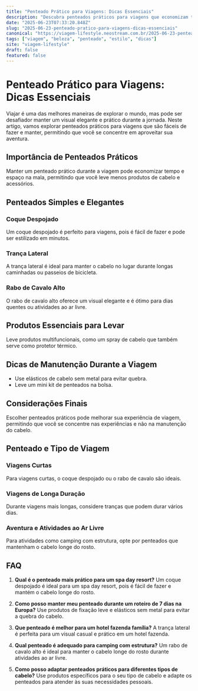 ```yaml
---
title: "Penteado Prático para Viagens: Dicas Essenciais"
description: "Descubra penteados práticos para viagens que economizam tempo e espaço na mala, mantendo você elegante em qualquer destino."
date: "2025-06-23T07:33:20.848Z"
slug: "2025-06-23-penteado-pratico-para-viagens-dicas-essenciais"
canonical: "https://viagem-lifestyle.neostream.com.br/2025-06-23-penteado-pratico-para-viagens-dicas-essenciais"
tags: ["viagem", "beleza", "penteado", "estilo", "dicas"]
site: "viagem-lifestyle"
draft: false
featured: false
---
```


# Penteado Prático para Viagens: Dicas Essenciais

Viajar é uma das melhores maneiras de explorar o mundo, mas pode ser desafiador manter um visual elegante e prático durante a jornada. Neste artigo, vamos explorar penteados práticos para viagens que são fáceis de fazer e manter, permitindo que você se concentre em aproveitar sua aventura.

## Importância de Penteados Práticos

Manter um penteado prático durante a viagem pode economizar tempo e espaço na mala, permitindo que você leve menos produtos de cabelo e acessórios.

## Penteados Simples e Elegantes

### Coque Despojado

Um coque despojado é perfeito para viagens, pois é fácil de fazer e pode ser estilizado em minutos.

### Trança Lateral

A trança lateral é ideal para manter o cabelo no lugar durante longas caminhadas ou passeios de bicicleta.

### Rabo de Cavalo Alto

O rabo de cavalo alto oferece um visual elegante e é ótimo para dias quentes ou atividades ao ar livre.

## Produtos Essenciais para Levar

Leve produtos multifuncionais, como um spray de cabelo que também serve como protetor térmico.

## Dicas de Manutenção Durante a Viagem

- Use elásticos de cabelo sem metal para evitar quebra.
- Leve um mini kit de penteados na bolsa.

## Considerações Finais

Escolher penteados práticos pode melhorar sua experiência de viagem, permitindo que você se concentre nas experiências e não na manutenção do cabelo.

## Penteado e Tipo de Viagem

### Viagens Curtas

Para viagens curtas, o coque despojado ou o rabo de cavalo são ideais.

### Viagens de Longa Duração

Durante viagens mais longas, considere tranças que podem durar vários dias.

### Aventura e Atividades ao Ar Livre

Para atividades como camping com estrutura, opte por penteados que mantenham o cabelo longe do rosto.

## FAQ

1. **Qual é o penteado mais prático para um spa day resort?**
   Um coque despojado é ideal para um spa day resort, pois é fácil de fazer e mantém o cabelo longe do rosto.

2. **Como posso manter meu penteado durante um roteiro de 7 dias na Europa?**
   Use produtos de fixação leve e elásticos sem metal para evitar a quebra do cabelo.

3. **Que penteado é melhor para um hotel fazenda família?**
   A trança lateral é perfeita para um visual casual e prático em um hotel fazenda.

4. **Qual penteado é adequado para camping com estrutura?**
   Um rabo de cavalo alto é ideal para manter o cabelo longe do rosto durante atividades ao ar livre.

5. **Como posso adaptar penteados práticos para diferentes tipos de cabelo?**
   Use produtos específicos para o seu tipo de cabelo e adapte os penteados para atender às suas necessidades pessoais.